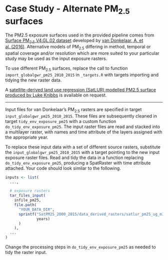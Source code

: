 # Case Study - Alternate PM~2.5~ surfaces

The PM2.5 exposure surfaces used in the provided pipeline comes from [Surface PM~2.5~ V4.GL.02 dataset][v4-gl-02-data] developed by [van Donkelaar, A. et al. (2016)][v4-gl-02-ref]. Alternative models of PM~2.5~ differing in method, temporal or spatial coverage and/or resolution which are more suited to your particular study may be used as the input exposure rasters.

To use different PM~2.5~ surfaces, replace the call to function `import_globalgwr_pm25_2010_2015` in `_targets.R` with targets importing and tidying the new raster data. 

A [satellite-derived land use regression (SatLUR) modelled PM2.5 surface produced by Luke Knibbs][lk_satlur_pm25] is available on request.

----

Input files for van Donkelaar's PM~2.5~ rasters are specified in target `input_globalgwr_pm25_2010_2015`. These files are subsequently cleaned in target `tidy_env_exposure_pm25` with a custom function `do_tidy_env_exposure_pm25`. The input raster files are read and stacked into a multilayer raster, with names and time attribute of the layers assigned with the appropriate year.

To replace these input data with a set of different source rasters, substitute the `input_globalgwr_pm25_2010_2015` with a target pointing to the new input exposure raster files. Read and tidy the data in a function replacing `do_tidy_env_exposure_pm25`, producing a SpatRaster with time attribute attached. Your code should look similar to the following.

```r
inputs <- list(
  ...,

  # exposure rasters
  tar_files_input(
    infile_pm25,
    file.path(
      "YOUR_DATA_DIR",
      sprintf("SatPM25_2000_2015/data_derived_rasters/satlur_pm25_ug_m3_%s.tif",
              years)
      )
    ),
  ...
)
```

Change the processing steps in `do_tidy_env_exposure_pm25` as needed to tidy the raster input.

[v4-gl-02-data]: https://sites.wustl.edu/acag/datasets/surface-pm2-5/#V4.GL.02
[v4-gl-02-ref]: https://doi.org/10.1021/acs.est.5b05833
[lk_satlur_pm25]: http://doi.org/10.1021/acs.est.8b02328

